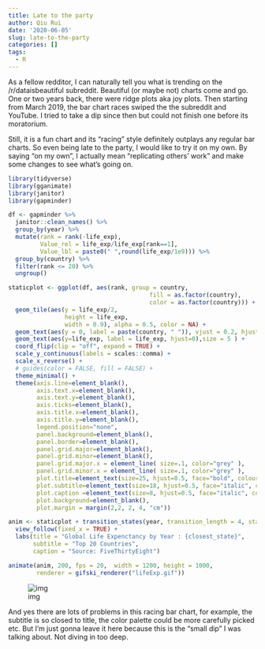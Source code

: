 ```yaml
---
title: Late to the party
author: Qiu Rui
date: '2020-06-05'
slug: late-to-the-party
categories: []
tags:
  - R
---
```


As a fellow redditor, I can naturally tell you what is trending on the /r/dataisbeautiful subreddit. Beautiful (or maybe not) charts come and go. One or two years back, there were ridge plots aka joy plots. Then starting from March 2019, the bar chart races swiped the the subreddit and YouTube. I tried to take a dip since then but could not finish one before its moratorium.

Still, it is a fun chart and its “racing” style definitely outplays any regular bar charts. So even being late to the party, I would like to try it on my own. By saying “on my own”, I actually mean “replicating others’ work” and make some changes to see what’s going on.


```r
library(tidyverse)
library(gganimate)
library(janitor)
library(gapminder)

df <- gapminder %>%
  janitor::clean_names() %>%
  group_by(year) %>%
  mutate(rank = rank(-life_exp),
         Value_rel = life_exp/life_exp[rank==1],
         Value_lbl = paste0(" ",round(life_exp/1e9))) %>%
  group_by(country) %>%
  filter(rank <= 20) %>%
  ungroup()

staticplot <- ggplot(df, aes(rank, group = country,
                                        fill = as.factor(country),
                                        color = as.factor(country))) +
  geom_tile(aes(y = life_exp/2,
                height = life_exp,
                width = 0.9), alpha = 0.5, color = NA) +
  geom_text(aes(y = 0, label = paste(country, " ")), vjust = 0.2, hjust = 1) +
  geom_text(aes(y=life_exp, label = life_exp, hjust=0),size = 5 ) +
  coord_flip(clip = "off", expand = TRUE) + 
  scale_y_continuous(labels = scales::comma) + 
  scale_x_reverse() +
  # guides(color = FALSE, fill = FALSE) +
  theme_minimal() +
  theme(axis.line=element_blank(),
        axis.text.x=element_blank(),
        axis.text.y=element_blank(),
        axis.ticks=element_blank(),
        axis.title.x=element_blank(),
        axis.title.y=element_blank(),
        legend.position="none",
        panel.background=element_blank(),
        panel.border=element_blank(),
        panel.grid.major=element_blank(),
        panel.grid.minor=element_blank(),
        panel.grid.major.x = element_line( size=.1, color="grey" ),
        panel.grid.minor.x = element_line( size=.1, color="grey" ),
        plot.title=element_text(size=25, hjust=0.5, face="bold", colour="grey", vjust=-1),
        plot.subtitle=element_text(size=18, hjust=0.5, face="italic", color="grey"),
        plot.caption =element_text(size=8, hjust=0.5, face="italic", color="grey"),
        plot.background=element_blank(),
        plot.margin = margin(2,2, 2, 4, "cm"))

anim <- staticplot + transition_states(year, transition_length = 4, state_length = 4) +
  view_follow(fixed_x = TRUE) +
  labs(title = "Global Life Expenctancy by Year : {closest_state}",
       subtitle = "Top 20 Countries",
       caption = "Source: FiveThirtyEight")

animate(anim, 200, fps = 20,  width = 1200, height = 1000,
        renderer = gifski_renderer("lifeExp.gif"))
```

![img](/image/lifeExp.gif)

And yes there are lots of problems in this racing bar chart, for example, the subtitle is so closed to title, the color palette could be more carefully picked etc. But I’m just gonna leave it here because this is the “small dip” I was talking about. Not diving in too deep.